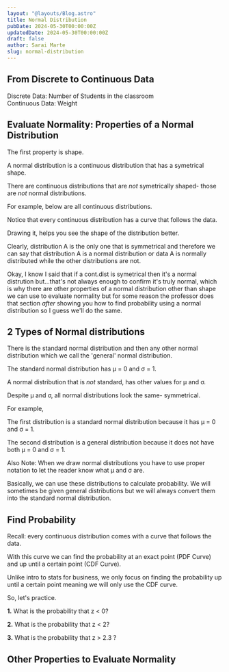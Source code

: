 ```yaml
---
layout: "@layouts/Blog.astro"
title: Normal Distribution
pubDate: 2024-05-30T00:00:00Z
updatedDate: 2024-05-30T00:00:00Z
draft: false
author: Sarai Marte
slug: normal-distribution
---
```





## From Discrete to Continuous Data

Discrete Data: Number of Students in the classroom  
Continuous Data: Weight

<ImageMd img={img1} alt = "" />

## Evaluate Normality: Properties of a Normal Distribution

The first property is shape.

A normal distribution is a continuous distribution that has a symetrical shape.

There are continuous distributions that are _not_ symetrically shaped- those are _not_ normal distributions.

For example, below are all continuous distributions.

<ImageMd img={img2} alt = "" />

Notice that every continuous distribution has a curve that follows the data.

Drawing it, helps you see the shape of the distribution better.

Clearly, distribution A is the only one that is symmetrical and therefore we can say that distribution A is a normal distribution or data A is normally distributed while the other distributions are not.

Okay, I know I said that if a cont.dist is symetrical then it's a normal distrution but...that's not always enough to confirm it's truly normal, which is why there are other properties of a normal distribution other than shape we can use to evaluate normality but for some reason the professor does that section _after_ showing you how to find probability using a normal distribution so I guess we'll do the same.

## 2 Types of Normal distributions

There is the standard normal distribution and then any other normal distribution which we call the 'general' normal distribution.

The standard normal distribution has μ = 0 and σ = 1.

A normal distribution that is _not_ standard, has other values for μ and σ.

Despite μ and σ, all normal distributions look the same- symmetrical.

For example,

<ImageMd img={img4} alt = "" />

The first distribution is a standard normal distribution because it has μ = 0 and σ = 1.

The second distribution is a general distribution because it does not have both μ = 0 and σ = 1.

Also Note: When we draw normal distributions you have to use proper notation to let the reader know what μ and σ are.

<ImageMd img={img3} alt = "" />

Basically, we can use these distributions to calculate probability. We will sometimes be given general distributions but we will always convert them into the standard normal distribution.

## Find Probability

Recall: every continuous distribution comes with a curve that follows the data.

With this curve we can find the probability at an exact point (PDF Curve) and up until a certain point (CDF Curve).

Unlike intro to stats for business, we only focus on finding the probability up until a certain point meaning we will only use the CDF curve.

So, let's practice.

**1.** What is the probability that z < 0?

<Solution>

</Solution>

**2.** What is the probability that z < 2?

<Solution>

</Solution>

**3.** What is the probability that z > 2.3 ?

<Solution>

</Solution>

<NormProb></NormProb>

## Other Properties to Evaluate Normality
